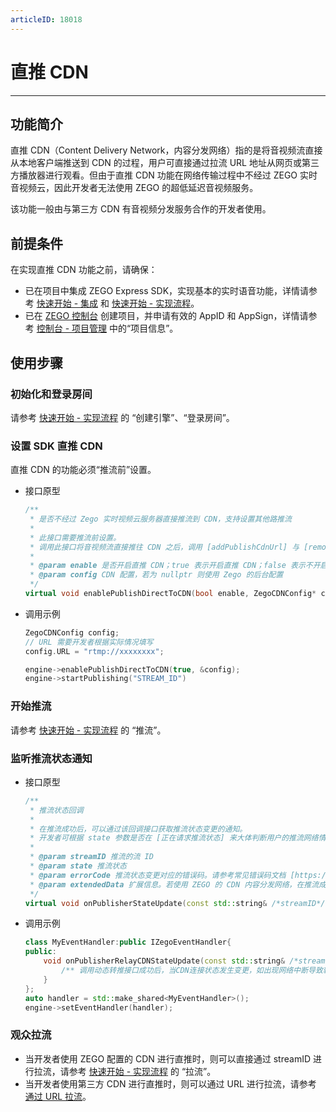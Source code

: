 ```yaml
---
articleID: 18018
---
```

# 直推 CDN

---

## 功能简介

直推 CDN（Content Delivery Network，内容分发网络）指的是将音视频流直接从本地客户端推送到 CDN 的过程，用户可直接通过拉流 URL 地址从网页或第三方播放器进行观看。但由于直推 CDN 功能在网络传输过程中不经过 ZEGO 实时音视频云，因此开发者无法使用 ZEGO 的超低延迟音视频服务。

该功能一般由与第三方 CDN 有音视频分发服务合作的开发者使用。

## 前提条件

在实现直推 CDN 功能之前，请确保：

- 已在项目中集成 ZEGO Express SDK，实现基本的实时语音功能，详情请参考 [快速开始 - 集成](!ExpressAudioSDK-Integration/SDK_Integration) 和 [快速开始 - 实现流程](!ExpressAudioSDK-Integration/Solution_Implementation)。
- 已在 [ZEGO 控制台](https://console.zego.im) 创建项目，并申请有效的 AppID 和 AppSign，详情请参考 [控制台 - 项目管理](/console/project-info) 中的“项目信息”。


## 使用步骤

### 初始化和登录房间

请参考 [快速开始 - 实现流程](/real-time-video-ue-cpp/integration/solution-implementation#2_1) 的 “创建引擎”、“登录房间”。

### 设置 SDK 直推 CDN

直推 CDN 的功能必须“推流前”设置。

- 接口原型

    ```cpp
    /**
     * 是否不经过 Zego 实时视频云服务器直接推流到 CDN，支持设置其他路推流
     *
     * 此接口需要推流前设置。
     * 调用此接口将音视频流直接推往 CDN 之后，调用 [addPublishCdnUrl] 与 [removePublishCdnUrl] 动态转推至 CDN 不再生效，因为这两个接口是从 ZEGO 实时音视频云将音视频流转推或停止转推到 CDN，若直接音视频流直接推往 CDN 将无法通过 ZEGO 实时音视频云将音视频流再动态转推至 CDN。
     *
     * @param enable 是否开启直推 CDN；true 表示开启直推 CDN；false 表示不开启直推 CDN；默认为 false
     * @param config CDN 配置，若为 nullptr 则使用 Zego 的后台配置
     */
    virtual void enablePublishDirectToCDN(bool enable, ZegoCDNConfig* config);
    ```

- 调用示例

    ```cpp
    ZegoCDNConfig config;
    // URL 需要开发者根据实际情况填写
    config.URL = "rtmp://xxxxxxxx";

    engine->enablePublishDirectToCDN(true, &config);
    engine->startPublishing("STREAM_ID")
    ```

### 开始推流

请参考 [快速开始 - 实现流程](/real-time-video-ue-cpp/integration/solution-implementation#2_3) 的 “推流”。

### 监听推流状态通知

- 接口原型

    ```cpp
    /**
     * 推流状态回调
     *
     * 在推流成功后，可以通过该回调接口获取推流状态变更的通知。
     * 开发者可根据 state 参数是否在 [正在请求推流状态] 来大体判断用户的推流网络情况。
     *
     * @param streamID 推流的流 ID
     * @param state 推流状态
     * @param errorCode 推流状态变更对应的错误码。请参考常见错误码文档 [https://doc-zh.zego.im/zh/4380.html]
     * @param extendedData 扩展信息。若使用 ZEGO 的 CDN 内容分发网络，在推流成功后，该参数的内容的键为 flv_url_list，rtmp_url_list，hls_url_list。这些对应 flv、rtmp、hls协议的拉流url。若是未使用 ZEGO 的 CDN，不需关注该参数。
     */
    virtual void onPublisherStateUpdate(const std::string& /*streamID*/, ZegoPublisherState /*state*/, int /*errorCode*/, const std::string& /*extendedData*/);
    ```

- 调用示例

    ```cpp
    class MyEventHandler:public IZegoEventHandler{
    public:
        void onPublisherRelayCDNStateUpdate(const std::string& /*streamID*/, const std::vector<ZegoStreamRelayCDNInfo>& /*streamInfoList*/) {
            /** 调用动态转推接口成功后，当CDN连接状态发生变更，如出现网络中断导致转推异常等情况，SDK在重试转推的同时，会通过该回调通知 */
        }
    };
    auto handler = std::make_shared<MyEventHandler>();
    engine->setEventHandler(handler);
    ```

### 观众拉流

- 当开发者使用 ZEGO 配置的 CDN 进行直推时，则可以直接通过 streamID 进行拉流，请参考 [快速开始 - 实现流程](/real-time-video-ue-cpp/integration/solution-implementation#2_4) 的 “拉流”。
- 当开发者使用第三方 CDN 进行直推时，则可以通过 URL 进行拉流，请参考 [通过 URL 拉流](/real-time-video-ue-cpp/live-broadcast-capability/pull-stream-via-url)。
